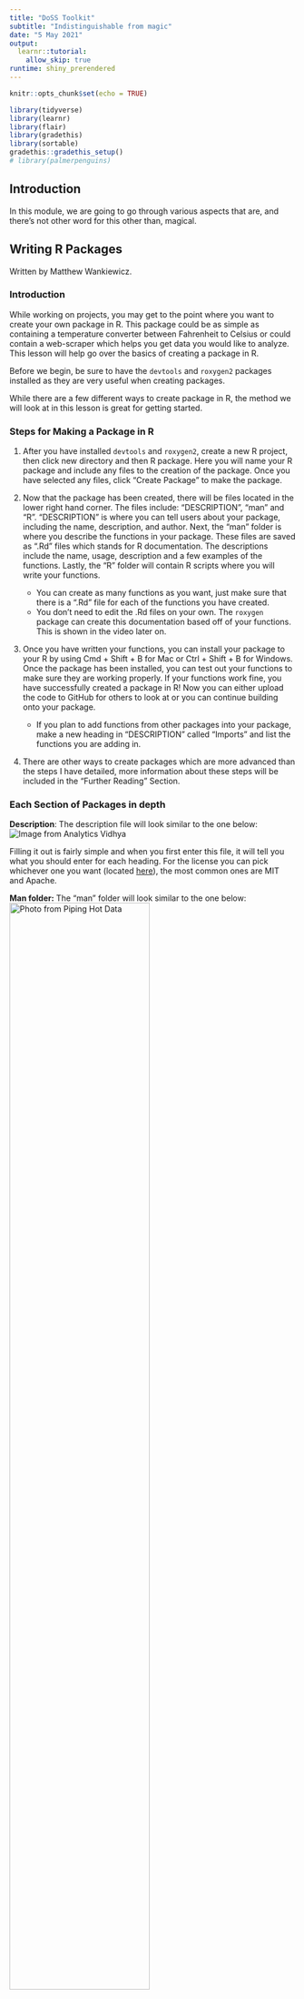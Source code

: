 ```yaml
---
title: "DoSS Toolkit"
subtitle: "Indistinguishable from magic"
date: "5 May 2021"
output: 
  learnr::tutorial:
    allow_skip: true
runtime: shiny_prerendered
---
```



```r
knitr::opts_chunk$set(echo = TRUE)

library(tidyverse)
library(learnr)
library(flair)
library(gradethis)
library(sortable)
gradethis::gradethis_setup()
# library(palmerpenguins)
```





## Introduction

In this module, we are going to go through various aspects that are, and there's not other word for this other than, magical.














## Writing R Packages

Written by Matthew Wankiewicz.

### Introduction

While working on projects, you may get to the point where you want to create your own package in R. This package could be as simple as containing a temperature converter between Fahrenheit to Celsius or could contain a web-scraper which helps you get data you would like to analyze. This lesson will help go over the basics of creating a package in R.

Before we begin, be sure to have the `devtools` and `roxygen2` packages installed as they are very useful when creating packages. 

While there are a few different ways to create package in R, the method we will look at in this lesson is great for getting started.

### Steps for Making a Package in R

1. After you have installed `devtools` and `roxygen2`, create a new R project, then click new directory and then R package. Here you will name your R package and include any files to the creation of the package. Once you have selected any files, click "Create Package" to make the package. 

2. Now that the package has been created, there will be files located in the lower right hand corner. The files include: "DESCRIPTION", "man" and "R". "DESCRIPTION" is where you can tell users about your package, including the name, description, and author. Next, the "man" folder is where you describe the functions in your package. These files are saved as ".Rd" files which stands for R documentation. The descriptions include the name, usage, description and a few examples of the functions. Lastly, the "R" folder will contain R scripts where you will write your functions. 
    - You can create as many functions as you want, just make sure that there is a ".Rd" file for each of the functions you have created.
    - You don't need to edit the .Rd files on your own. The `roxygen` package can create this documentation based off of your functions. This is shown in the video later on. 
  
3. Once you have written your functions, you can install your package to your R by using Cmd + Shift + B for Mac or Ctrl + Shift + B for Windows. Once the package has been installed, you can test out your functions to make sure they are working properly. If your functions work fine, you have successfully created a package in R! Now you can either upload the code to GitHub for others to look at or you can continue building onto your package.
    - If you plan to add functions from other packages into your package, make a new heading in "DESCRIPTION" called "Imports" and list the functions you are adding in. 

4. There are other ways to create packages which are more advanced than the steps I have detailed, more information about these steps will be included in the "Further Reading" Section.

### Each Section of Packages in depth

**Description**: The description file will look similar to the one below:
![Image from Analytics Vidhya](https://cdn.analyticsvidhya.com/wp-content/uploads/2017/03/20070011/R7.png)

Filling it out is fairly simple and when you first enter this file, it will tell you what you should enter for each heading. For the license you can pick whichever one you want (located [here](https://choosealicense.com/licenses/)), the most common ones are MIT and Apache.

**Man folder:** The "man" folder will look similar to the one below:
![Photo from Piping Hot Data](https://www.pipinghotdata.com/posts/2020-10-25-your-first-r-package-in-1-hour/img/document2.PNG){width=70%}

For each `\topic{}` you should fill out the corresponding topic of your package in the {}. In `\usage` you should enter in how to use the function you're describing. In `\arguments` enter in the arguments and a brief description of the argument, each argument should be separated by `\itemn` where n is the number of the argument. `\examples` includes examples of your function in action. While you can fill this out on your own, `roxygen` can do this automatically. 

**R folder:** The R folder is where you place your functions. Each function will be contained in separate R files. You can keep all of your functions in one R file, it just helps to keep things organized if you have a file for each function. 

The inside of the files will look like the image below:

![Photo from Analytics Vidhya](https://cdn.analyticsvidhya.com/wp-content/uploads/2017/03/20070032/R9.png)

For `@title` you should write the title of the function, `@description` is where the description goes, `@param` is where your parameters go, `@return` is what your function returns and `@examples` are examples of how to use the function. Below that part is where you write out your entire function. This should be repeated for every function you plan to include in your package. 

**NAMESPACE:** The NAMESPACE file is a more advanced file for making R packages. From the R Packages book from Hadley Wickham, it says that this file is "not that important if you’re only developing packages for yourself. However, understanding namespaces is vital if you plan to submit your package to CRAN". NAMESPACE files can also be created automatically from `roxygen`. 


#### After you have filled out each file

Once you have filled out each file with your functions you are now ready to build your package. To do this, go to your menu bar and select "Build" and then "Configure Build tools...". Once you have selected this there will be a new window that opens which includes options for the package. Check off the box that says "Create documentation with Roxygen" then select all checkboxes and click "OK" if another window appears. You can also type in "-–as-cran" into "Check Package", this will let R conduct tests to simulate your package being checked/tested in CRAN. 

  - Creating documentation with Roxygen takes information from your functions and creates documentation from it. It is also able to create a NAMESPACE file. In order to do this, make sure you have your NAMESPACE file deleted so Roxygen can make a new one and don't make any R documentation for your functions, Roxygen can do it for you. 

Now you can go back to "Build" and then click "Clean and Rebuild". This will restart your R session and load in your package to R. Now you can test out your functions to make sure they are working properly. If your functions work without error, you have successfully created your package!

#### Sharing Your Package

If you would like other people to use your function and want to share it, there are two main options. The first option (and easiest) would be to upload your package to GitHub. To do this, create a GitHub repository and upload your files to the repository. Once the files are on GitHub, it can be installed using `remotes::install_github`.

You can also select Git when creating your package. After you have created and edited your functions & files, you can use the `usethis::use_github` to create a repository for your package. If you haven't done this before, the function will give you steps in creating a key to connect to your GitHub and will also tell you how to store it. Once you have done this, you can re-run the function and it should upload your files to GitHub. 

As you get more advanced with creating packages in R, you can send it to CRAN to try to get it verified there. Having your package verified by CRAN means that the package can be installed using `install.packages`. To get the package CRAN verified, you would need to submit your source package to https://cran.r-project.org/submit.html. To create a source package, go to "Build" then "Build Source Package". R will then create a ".tar.gz" file which can be uploaded to the CRAN website. 

### Live Coding

Video displaying live coding of an R package:

<iframe width="560" height="315" src="https://www.youtube.com/embed/wLGRLCXIAYA" frameborder="0" allow="accelerometer; autoplay; clipboard-write; encrypted-media; gyroscope; picture-in-picture" allowfullscreen></iframe>

To get your access token from GitHub use `usethis::browse_github_token`, it will open up a new page and you can access a token from GitHub there. It will also tell you how to store your token after running the function. (This is also covered in the GitHub lessons.)

### Exercises

```r
question("Which packages are very important to the creation of R packages? (Select all that apply)",
         answer("`devtools`", correct = T),
         answer("`roxygen2`", correct = T),
         answer("`dplyr`"),
         answer("`rvest`"),
         random_answer_order = T,
         allow_retry = T)
```

```r
question("What is the importance of the 'man' folder when making a package?",
         answer("This folder contains the R scripts for the functions in the package"),
         answer("This folder contains documentation for the functions in the package",
                correct = T),
         answer("This folder contains code for GitHub"),
         answer("This folder is not important"),
         allow_retry = T)
```

```r
question("Where do the R scripts for your functions go?",
         answer("The R folder", correct = T),
         answer("The 'man' folder"),
         answer("The NAMESPACE file"),
         answer("The DESCRIPTION file"),
         random_answer_order = T,
         allow_retry = T)
```

```r
question("What is in the DESCRIPTION file?",
         answer("Information about the package, including your contact information.", 
                correct = T),
         answer("Descriptions of each function."),
         answer("The code behind each of the functions"),
         answer("The combination of all code and text in your package"),
         random_answer_order = T,
         allow_retry = T)
```

```r
question("What are the best ways to let anyone access your package? (Select all that apply)",
         answer("Upload your package files to GitHub", correct = T),
         answer("Submission and approval by CRAN for your package", correct = T),
         answer("Packages you create cannot be shared"),
         answer("Once you make a package anyone can use it, even if it's not on CRAN or GitHub"),
         random_answer_order = T,
         allow_retry = T)
```

```r
question("True or False: You can only have one function in an entire package?",
         answer("True"),
         answer("False", correct = T),
         allow_retry = T)
```

```r
question("What does the 'Install and Restart' button do?",
         answer("Installs your package into R and lets you use it", correct = T),
         answer("Refreshes your package to the last save"),
         answer("Installs your package into R but does **not** let you use it"),
         answer("Restarts your R session to let you work on a new package"),
         random_answer_order = T,
         allow_retry = T)
```

```r
order <- c("Select 'New Project' in RStudio", "Select 'New Directory'",
           "Select 'R Package' and Name your package", "Edit the files",
           "Configure Build Tools... create documentation with `roxygen`",
           "Clean and Rebuild", "Share the Package with others!")

question_rank("What is the correct order in making a new R package in RStudio?",
              answer(order, correct = T),
              answer(rev(order), message = "Wrong direction"),
         allow_retry = T)
```


### Next Steps

Some next steps for making packages include:

- The R packages book by Hadley Wickham and Jenny Bryan: https://r-pkgs.org/
- The CRAN documents on writing packages: https://cran.r-project.org/doc/manuals/r-release/R-exts.html






















## Getting Started with Shiny

Written by Matthew Wankiewicz.

### About

Shiny apps are a great way to show the characteristics of a dataset interactively. Shiny apps are easy to create and can exist as a standalone website, or can be included in R Markdown documents as well. Shiny apps can also be used to demonstrate how statistical processes work and can be used for teaching.

Some amazing examples of Shiny apps include:

- https://danielrivera1.shinyapps.io/Regression2/?_ga=2.5896307.1991017896.1618937285-2097610576.1597102858
    - This app looks at the steps at running linear regression on data collected from Colombia. The app goes step-by-step and then includes a quiz at the end.
  
- https://cjteeter.shinyapps.io/MastersGolf/?_ga=2.1308913.1991017896.1618937285-2097610576.1597102858
  - This app collected data from the Masters golf tournament and shows the different scores players received over the years, along with a tab that looks at a player's individual performance.
  
- More examples of Shiny apps can be found at: https://shiny.rstudio.com/gallery/

### The Parts

The process for creating Shiny apps is fairly simple. First, you will want to install the `shiny` package in R, this package allows you to create your apps.

Next, you can go to the top left in your RStudio window (same applies for RStudio cloud) and click on the blank page with a plus on it. After doing this, go down to "Shiny Web App..." and click on it. This will create a new folder where your Shiny App will be stored. This new file will already contain a default Shiny App which is a simple example of an app. 

- The same can also be done by creating a new R project for a Shiny app.

### Making the App

Shiny apps have three main sections for code. We will briefly look at them now and then go more in depth in the next section.

1. **`ui`**:
   - The `ui` section will control what the person using your Shiny app will see. This includes things like what the title is, how many tabs will be included on the page and what type of inputs your app will include (sliders, dropdown menus, etc.)

2. **`server`**:
    - The `server` section will control what the viewer cannot see. The server section can be used to create predictions, plots or other calculations. You can also use the server section to include a text write-up below a plot. 
  
3. **Other things**:
    - You can also write code before the `ui` and `server` sections. This can be used to create models, do data cleaning or call in other datasets after you have cleaned them in other R scripts. 
  
After you have completed the three sections, you can run your app by either clicking the "Run App" in the top right corner or running the `shinyApp` function at the bottom of your R script.  

### Arguments

**`ui`:**

Your `ui` section will be usually be contained in the `fluidPage` function. This is where you will include things like your title, the headers for different tabs on the page and any filters or sliders you want to include on your page.

- To create a title, you can use the `titlePanel` function, you can simply write the function and then your title on the inside, for example: `titlePanel("My Shiny App")`.

- Next, you will want to work on the main parts of the page, you can either use the `tabPanel` function if you plan on having multiple tabs, or the `sidebarPanel` function if you plan on having one tab/page. 

  - If you plan on having multiple tabs, the `tabPanel` function can be used with `sidebarPanel` to make your pages. The function's arguments include a title and then you can move on to customizing the sidebar.
  - To customize the sidebar, first call the `sidebarLayout` function, this will allow you to include side and main panels.
- Next, call `sidebarPanel` and include anything you want to filter your data by or anything you want to calculate. This can include picking teams to make a prediction of which team will win or picking a range of values to see what will fit into the option.
    - The different options for filtering include slider inputs so the user can pick a range of values to include, numeric inputs so the user can pick an exact value, dropdown menus to select a specific option, checkboxes and many more!
  - After you have edited the sidebar to your liking, you can add in the placeholder for the main panel, this will include things like tables, plots, text or maps that will change depending on what happens in the sidebar. 
    - If you want to create a changing text box in your main panel, use the `textOutput` function to do so. Inside the function, write in a keyword that will be used in the server section to change the plot.
    - If you want to create a table, use the `tableOutput` function and for plots use the `plotOutput` function. 

**`server`:** 

As we saw in the earlier section, the server part of a Shiny app will be used to write code that will change the app, but the viewer will not see it. When making the server, it will be written as `server <- function(input, output) {}`. With your code being written inside the {}. The code written in this function will depend on what you want to show the viewer and what you have defined in `ui`.

- If you decided to include a text box in your Shiny app, you will need to use the `renderText` function. This is where you can write sentences and change them depending on what is selected in the sidebar. For example, if you wanted to say which animal was selected out of a list, your function will look like: `output$sentence <- renderText({paste("you have selected", input$animal)})`
  - A few things to note, you must save each textbox, table or plot under output$keyword, where the keyword is the one you defined in the ui phase. Also, the use of `animal` after input was to represent what was selected in the sidebar.
  
- The same idea goes for plots and tables, this time you will use the `renderPlot` and `renderTable` functions to create the outputs. 

### Live Coding

- Example 1:

<iframe width="560" height="315" src="https://www.youtube.com/embed/KlSG5y1zF04" frameborder="0" allow="accelerometer; autoplay; clipboard-write; encrypted-media; gyroscope; picture-in-picture" allowfullscreen></iframe>

- Example 2:

<iframe width="560" height="315" src="https://www.youtube.com/embed/D5jAkxl8d5o" frameborder="0" allow="accelerometer; autoplay; clipboard-write; encrypted-media; gyroscope; picture-in-picture" allowfullscreen></iframe>

To get your access token from GitHub use `usethis::browse_github_token`, it will open up a new page and you can access a token from GitHub there. It will also tell you how to store your token after running the function. (This is also covered in the GitHub lessons.)


### After you code your app

Once your code is completed and everything works properly, you can publish your app. Publishing the app requires an account but is free to do. To publish your app, click on the blue circle beside the "Run App" button on the header of app's code. You will want to create your app using shinyapps.io, this is the free version of publishing your app. Once you do this you will likely have to create your shinyapp account and enter in your secret key for your account. After you've done this, your account should be connected and you can publish your app. The url for the app will likely be `username.shinyapps.io/file_name`. After your app is published you can share it with others.

A video explaining how to publish your Shiny app can be found [here.](https://www.youtube.com/watch?v=g-BxlLF3XwU)

### Testing Your Understanding

```r
question("What are the two fundamental parts of a Shiny app?",
         answer("ui", correct = T),
         answer("ggplot"),
         answer("server", correct = T),
         answer("GitHub"),
         allow_retry = T)
```

```r
question("What function should be used to output a table?",
         answer("`renderText`"),
         answer("`renderPlot`"),
         answer("`renderTab`"),
         answer("`renderTable`", correct = T),
         allow_retry = T)
```


```r
question("Which function allows you to use multiple tabs on a Shiny app?",
         answer("`tabPanel`", correct = T),
         answer("`sidebarPanel`"),
         answer("`createTabs`"),
         answer("`insertTab`"),
         allow_retry = T)
```


The next two questions will use the Shiny app located at: https://yhejazi.shinyapps.io/tutorial/

![Image of one page of the Shiny App, from Yasmine Hejazi ](https://miro.medium.com/max/3620/1*84g8LO1Oi3kvqjyNI1RonQ.png){width=70%}

```r
question("Which code chunk would reproduce the Sidebar panel? (ui section)",
         answer("sidebar_content <- sidebarPanel(
         selectInput('y_var',
         label = 'Y Variable',
         choices = select_values,
         ))", correct = TRUE),
         answer("sidebar_content <- sidebarPanel(
         checkboxInput('y_var',
         label = 'Y Variable',
         choices = select_values,
         ))"),
         answer("sidebar_content <- tabPanel(
         checkboxInput('y_var',
         label = 'Y Variable',
         choices = select_values,
         ))"),
         answer("sidebar_content <- tabPanel(
         radioInput('y_var',
         label = 'Speed Variable',
         choices = select_values,
         ))"),
         allow_retry = T)
```

```r
question("What code was used to create the plot? (server section)",
         answer("function(input, output) {output$plot <- renderPlot({
         ggplot(data=characters, 
         aes_string(x='Character', y=y_var, fill='Class'))
         + geom_bar()})"), 
         answer("function(input, output) {output$plot <- renderPlot({
         ggplot(data=characters, 
         aes_string(x='Character', y=input$y_var, fill='Class'))
         + geom_point()})"),
         answer("ggplot(data=characters, 
         aes_string(x='Character', y=input$y_var, fill='Class'))
         + geom_point()"),
         answer("function(input, output) {output$plot <- renderPlot({
         ggplot(data=characters, 
         aes_string(x='Character', y=input$y_var, fill='Class'))
         + geom_bar()})", correct = TRUE),
         allow_retry = T
         )
```

### Common Mistakes & Errors

One of the tough parts about Shiny apps is that after you compile the code into the app, there can still be errors which appear, but only after you test different combinations in your app. For example, if your app has a dropdown menu to filter options, there may be errors that occur for certain choices that you won't see until the app has been made. The best way to test for errors in Shiny apps is to test out different combinations in your app once it has been made. 

Here are some common issues that occur when making Shiny apps.

**Plots or Tables not Showing up**

- If you have a plot/table not showing up, one of the first things you should do is make sure that your `output$keyword` in the server section matches your `keyword` defined in the ui section. If you place a keyword which does not exist in the server section, R will not create any plots for that keyword. To fix this, check to make sure your keyword exists and matches the one defined in the ui section.

- This error can also occur if you try to reference an input which does not exist. Again, the fix for this is to make sure the keyword you are using exists and matches the one defined in `ui`.

**Problem with `filter()` input `..1`**

- Errors like this will usually occur in the spot where your table or plot will be located. These errors are not exclusive to the `filter` function but can appear for any function. When these errors occur, it is usually because the function is being used incorrectly. For example, trying to filter data from a variable that doesn't exist or using a `ggplot` argument which does not make sense. 

Some other common issues which can occur include:

  - Missing/extra commas or brackets when defining different inputs on the `ui` section. 
    - Usually shown by "argument is missing, with no default".
  - Not using the proper `render` function to display your data. For example, using `renderPlot` when trying to display a table. 
    - If you try to `ggplot` with `renderTable` you will get a "cannot coerce class ‘c("gg", "ggplot")’ to a data.frame" error.
    - If you try to display a table with `renderPlot` you will an error saying "invalid quartz() device size".
    
A helpful link for debugging any issues that occur when making Shiny apps is https://shiny.rstudio.com/articles/debugging.html. This website goes through things like debugging and finding where your errors are happening. 

  
### Next Steps

Some helpful links for creating Shiny apps include:

- The Shiny website. This includes both written and video tutorials on creating Shiny apps. https://shiny.rstudio.com/tutorial/

- Mastering Shiny by Hadley Wickham. Similar to the Shiny website this online book teaches readers how to create Shiny apps and also shows the code used to create these apps. https://mastering-shiny.org/index.html

- The Shiny cheat sheet created by R. https://shiny.rstudio.com/images/shiny-cheatsheet.pdf



















## Summary, and next steps


